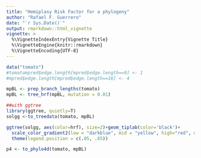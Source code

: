 ```yaml
---
title: "Hemiplasy Risk Factor for a phylogeny"
author: "Rafael F. Guerrero"
date: "`r Sys.Date()`"
output: rmarkdown::html_vignette
vignette: >
  %\VignetteIndexEntry{Vignette Title}
  %\VignetteEngine{knitr::rmarkdown}
  %\VignetteEncoding{UTF-8}
---
```



```r

data("tomato")
#tomatompred$edge.length[mpred$edge.length==9] <- 1
#mpred$edge.length[mpred$edge.length==16] <- 4

mpBL <- prep_branch_lengths(tomato) 
mpBL <- tree_hrf(mpBL, mutation = 0.01)

```


```r
##with ggtree
library(ggtree, quietly=T)
solgg <-to_treedata(tomato, mpBL)

ggtree(solgg, aes(color=hrf), size=2)+geom_tiplab(color='black')+
  scale_color_gradient2(low = "darkblue", mid = "yellow", high="red", midpoint=1, na.value="grey80")+
  theme(legend.position = c(.05, .85))
```

```r
p4 <- to_phylo4d(tomato, mpBL)
```

